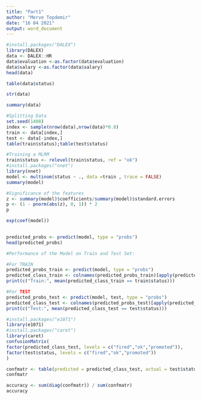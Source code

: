 ---
title: "Part1"
author: "Merve Topdemir"
date: "16 04 2021"
output: word_document
---

```{r}
#install.packages("DALEX") 
library(DALEX)
data <- DALEX::HR 
data$evaluation <-as.factor(data$evaluation) 
data$salary <-as.factor(data$salary) 
head(data)
```


```{r}
table(data$status)
```


```{r}
str(data)

```
```{r}
summary(data)
```

```{r}
#Splitting Data
set.seed(1408) 
index <- sample(nrow(data),nrow(data)*0.8) 
train <- data[index,]
test <- data[-index,] 
table(train$status);table(test$status)
```

```{r}
#Training a MLRM
train$status <- relevel(train$status, ref = "ok")
#install.packages("nnet")
library(nnet)
model <- multinom(status ~ ., data =train , trace = FALSE)
summary(model)

```


```{r}
#Significance of the features
z <- summary(model)$coefficients/summary(model)$standard.errors
p <- (1 - pnorm(abs(z), 0, 1)) * 2
p
```


```{r}
exp(coef(model))
      
```


```{r}
predicted_probs <- predict(model, type = "probs")
head(predicted_probs)

```

```{r}
#Performance of the Model on Train and Test Set:

#For TRAIN
predicted_probs_train <- predict(model, type = "probs")
predicted_class_train <- colnames(predicted_probs_train)[apply(predicted_probs_train, 1,which.max)]
print(c("Train:", mean(predicted_class_train == train$status)))

#For TEST
predicted_probs_test <- predict(model, test, type = "probs")
predicted_class_test <- colnames(predicted_probs_test)[apply(predicted_probs_test, 1, which.max)]
print(c("Test:", mean(predicted_class_test == test$status)))


```
```{r}
#install.packages("e1071")
library(e1071)
#install.packages("caret")
library(caret)
confusionMatrix(
factor(predicted_class_test, levels = c("fired","ok","promoted")),
factor(test$status, levels = c("fired","ok","promoted"))
)
```



```{r}
confmatr <- table(predicted = predicted_class_test, actual = test$status)
confmatr
```


```{r}
accuracy <- sum(diag(confmatr)) / sum(confmatr)
accuracy

```